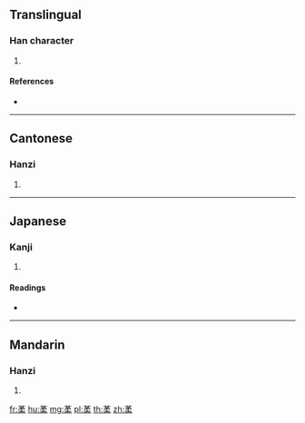{{character info/new}}
==Translingual==

===Han character===
{{Han char|rn=140|rad=艸|as=09|sn=15|four=44904|canj=TNHD}}

# {{defn|Han|sort=艸09}}

====References====
* {{Han ref|kx=1043.330|dkj=31384|dj=1504.160|hdz=53259.020|uh=8447|ud=33863|bh=DFD7|bd=57303}}

----

==Cantonese==

===Hanzi===
{{yue-hanzi|jyut=|y=yau2}}

# {{defn|lang=yue|sort=艸09}}

----

==Japanese==

===Kanji===
{{ja-kanji|grade=|rs=艸09}}

# {{defn|lang=ja|sort=艸09}}

====Readings====
* {{ja-readings|on=[[じゅう]] (jū), [[にゅ]] (nyu)|kun=|nanori=}}

----

==Mandarin==

===Hanzi===
{{cmn-hanzi|pin=[[róu]] ([[rou2]]), [[shè]] ([[she4]]), [[yè]] ([[ye4]])|wg=jou<sup>2</sup>, she<sup>4</sup>, yeh<sup>4</sup>}}

# {{defn|lang=cmn|sort=艸09}}

[[fr:葇]]
[[hu:葇]]
[[mg:葇]]
[[pl:葇]]
[[th:葇]]
[[zh:葇]]